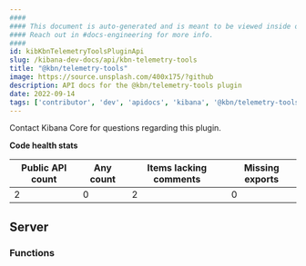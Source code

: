 ```yaml
---
####
#### This document is auto-generated and is meant to be viewed inside our experimental, new docs system.
#### Reach out in #docs-engineering for more info.
####
id: kibKbnTelemetryToolsPluginApi
slug: /kibana-dev-docs/api/kbn-telemetry-tools
title: "@kbn/telemetry-tools"
image: https://source.unsplash.com/400x175/?github
description: API docs for the @kbn/telemetry-tools plugin
date: 2022-09-14
tags: ['contributor', 'dev', 'apidocs', 'kibana', '@kbn/telemetry-tools']
---
```




Contact Kibana Core for questions regarding this plugin.

**Code health stats**

| Public API count  | Any count | Items lacking comments | Missing exports |
|-------------------|-----------|------------------------|-----------------|
| 2 | 0 | 2 | 0 |

## Server

### Functions
<DocDefinitionList data={kbnTelemetryToolsObj.server.functions}/>

